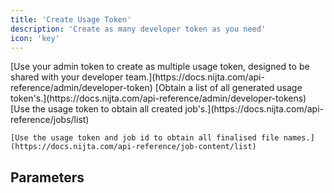 ```yaml
---
title: 'Create Usage Token'
description: 'Create as many developer token as you need'
icon: 'key'
---
```


<Steps>
  <Step title="Create a usage token.">
    [Use your admin token to create as multiple usage token, designed to be shared with your developer team.](https://docs.nijta.com/api-reference/admin/developer-token)
  </Step>
  <Step title="Usage token monitoring">
    [Obtain a list of all generated usage token's.](https://docs.nijta.com/api-reference/admin/developer-tokens)
  </Step>
  <Step title="Job and usage monitoring">
    [Use the usage token to obtain all created job's.](https://docs.nijta.com/api-reference/jobs/list)

    [Use the usage token and job id to obtain all finalised file names.](https://docs.nijta.com/api-reference/job-content/list)
  </Step>
</Steps>

## Parameters
